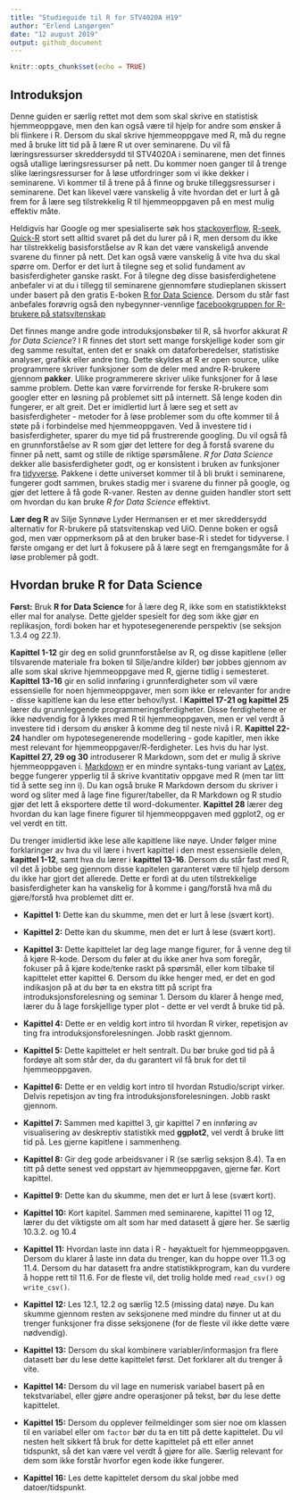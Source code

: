 ```yaml
---
title: "Studieguide til R for STV4020A H19"
author: "Erlend Langørgen"
date: "12 august 2019"
output: github_document
---
```


```r
knitr::opts_chunk$set(echo = TRUE)
```

## Introduksjon

Denne guiden er særlig rettet mot dem som skal skrive en statistisk hjemmeoppgave, men den kan også være til hjelp for andre som ønsker å bli flinkere i R. Dersom du skal skrive hjemmeoppgave med R, må du regne med å bruke litt tid på å lære R ut over seminarene. Du vil få læringsressurser skreddersydd til STV4020A i seminarene, men det finnes også  utallige læringsressurser på nett. Du kommer noen ganger til å trenge slike læringsressurser for å løse utfordringer som vi ikke dekker i seminarene. Vi kommer til å trene på å finne og bruke tilleggsressurser i seminarene. Det kan likevel være vanskelig å vite hvordan det er lurt å gå frem for å lære seg tilstrekkelig R til hjemmeoppgaven på en mest mulig effektiv måte.

Heldigvis har Google og mer spesialiserte søk hos [stackoverflow](https://stackoverflow.com/questions/tagged/r), [R-seek](https://rseek.org/), [Quick-R](https://www.statmethods.net/) stort sett alltid svaret på det du lurer på i R, men dersom du ikke har tilstrekkelig basisforståelse av R kan det være vanskeligå anvende svarene du finner på nett. Det kan også være vanskelig å vite hva du skal spørre om. Derfor er det lurt å tilegne seg et solid fundament av basisferdigheter ganske raskt. For å tilegne deg disse basisferdighetene anbefaler vi at du i tillegg til seminarene gjennomføre studieplanen skissert under basert på den gratis E-boken [R for Data Science](https://r4ds.had.co.nz/). Dersom du står fast anbefales forøvrig også den nybegynner-vennlige [facebookgruppen for R-brukere på statsvitenskap](https://www.facebook.com/groups/427792970608618/)


Det finnes mange andre gode introduksjonsbøker til R, så hvorfor akkurat *R for Data Science*? I R finnes det stort sett mange forskjellige koder som gir deg samme resultat, enten det er snakk om dataforberedelser, statistiske analyser, grafikk eller andre ting. Dette skyldes at R er open source, ulike programmere skriver funksjoner som de deler med andre R-brukere gjennom **pakker**. Ulike programmerere skriver ulike funksjoner for å løse samme problem. Dette kan være forvirrende for ferske R-brukere som googler etter en løsning på problemet sitt på internett. Så lenge koden din fungerer, er alt greit. Det er imidlertid lurt å lære seg et sett av basisferdigheter - metoder for å løse problemer som du ofte kommer til å støte på i forbindelse med hjemmeoppgaven. Ved å investere tid i basisferdigheter, sparer du mye tid på frustrerende googling. Du vil også få en grunnforståelse av R som gjør det lettere for deg å forstå svarene du finner på nett, samt og stille de riktige spørsmålene. *R for Data Science* dekker alle basisferdigheter godt, og er konsistent i bruken av funksjoner fra [tidyverse](https://www.tidyverse.org/). Pakkene i dette universet kommer til å bli brukt i seminarene, fungerer godt sammen, brukes stadig mer i svarene du finner på google, og gjør det lettere å få gode R-vaner. Resten av denne guiden handler stort sett om hvordan du kan bruke *R for Data Science* effektivt.

**Lær deg R** av Silje Synnøve Lyder Hermansen er et mer skreddersydd alternativ for R-brukere på statsvitenskap ved UiO. Denne boken er også god, men vær oppmerksom på at den bruker base-R i stedet for tidyverse. I første omgang er det lurt å fokusere på å lære segt en fremgangsmåte for å løse problemer på godt.





## Hvordan bruke R for Data Science


**Først:** Bruk **R for Data Science** for å lære deg R, ikke som en statistikktekst eller mal for analyse. Dette gjelder spesielt for deg som ikke gjør en replikasjon, fordi boken har et hypotesegenerende perspektiv (se seksjon 1.3.4 og 22.1).

**Kapittel 1-12** gir deg en solid grunnforståelse av R, og disse kapitlene (eller tilsvarende materiale fra boken til Silje/andre kilder) bør jobbes gjennom av alle som skal skrive hjemmeoppgave med R, gjerne tidlig i semesteret. **Kapittel 13-16** gir en solid innføring i grunnferdigheter som vil være essensielle for noen hjemmeoppgaver, men som ikke er relevanter for andre - disse kapitlene kan du lese etter behov/lyst. I **Kapittel 17-21 og  kapittel 25** lærer du grunnleggende programmeringsferdigheter. Disse ferdighetene er ikke nødvendig for å lykkes med R til hjemmeoppgaven, men er vel verdt å investere tid i dersom du ønsker å komme deg til neste nivå i R. **Kapittel 22-24** handler om hypotesegenerende modellering - gode kapitler, men ikke mest relevant for hjemmeoppgaver/R-ferdigheter. Les hvis du har lyst. **Kapittel 27, 29 og 30** introduserer R Markdown, som det er mulig å skrive hjemmeoppgaven i. [Markdown](https://bookdown.org/yihui/rmarkdown/how-to-read-this-book.html) er en mindre syntaks-tung variant av [Latex](https://www.latex-project.org/), begge fungerer ypperlig til å skrive kvantitativ oppgave med R (men tar litt tid å sette seg inn i). Du kan også bruke R Markdown dersom du skriver i word og sliter med å lage fine figurer/tabeller, da R Markdown og R studio gjør det lett å eksportere dette til word-dokumenter. **Kapittel 28** lærer deg hvordan du kan lage finere figurer til hjemmeoppgaven med ggplot2, og er vel verdt en titt.

Du trenger imidlertid ikke lese alle kapitlene like nøye. Under følger mine forklaringer av hva du vil lære i hvert kapittel i den mest essensielle delen, **kapittel 1-12**, samt hva du lærer i **kapittel 13-16**. Dersom du står fast med R, vil det å jobbe seg gjennom disse kapitelen garanteret være til hjelp dersom du ikke har gjort det allerede. Dette er fordi at du uten tilstrekkelige basisferdigheter kan ha vanskelig for å komme i gang/forstå hva må du gjøre/forstå hva problemet ditt er.

* **Kapittel 1:** Dette kan du skumme, men det er lurt å lese (svært kort).
* **Kapittel 2:** Dette kan du skumme, men det er lurt å lese (svært kort).
* **Kapittel 3:** Dette kapittelet lar deg lage mange figurer, for å venne deg til å kjøre R-kode. Dersom du føler at du ikke aner hva som foregår, fokuser på å kjøre kode/tenke raskt på spørsmål, eller kom tilbake til kapittelet etter kapittel 6. Dersom du ikke henger med, er det en god indikasjon på at du bør ta en ekstra titt på script fra introduksjonsforelesning og seminar 1. Dersom du klarer å henge med, lærer du å lage forskjellige typer plot - dette er vel verdt å bruke tid på.
* **Kapittel 4:** Dette er en veldig kort intro til hvordan R virker, repetisjon av ting fra introduksjonsforelesningen. Jobb raskt gjennom.
* **Kapittel 5:** Dette kapittelet er helt sentralt. Du bør bruke god tid på å fordøye alt som står der, da du garantert vil få bruk for det til hjemmeoppgaven.
* **Kapittel 6:** Dette er en veldig kort intro til hvordan Rstudio/script virker. Delvis repetisjon av ting fra introduksjonsforelesningen. Jobb raskt gjennom.
* **Kapittel 7:** Sammen med kapittel 3, gir kapittel 7 en innføring av visualisering av deskreptiv statistikk med **ggplot2**, vel verdt å bruke litt tid på. Les gjerne kapitlene i sammenheng.
* **Kapittel 8:** Gir deg gode arbeidsvaner i R (se særlig seksjon 8.4). Ta en titt på dette senest ved oppstart av hjemmeoppgaven, gjerne før. Kort kapittel.
* **Kapittel 9:** Dette kan du skumme, men det er lurt å lese (svært kort).
* **Kapittel 10:** Kort kapitel. Sammen med seminarene, kapittel 11 og 12, lærer du det viktigste om alt som har med datasett å gjøre her. Se særlig 10.3.2. og 10.4
* **Kapittel 11:** Hvordan laste inn data i R - høyaktuelt for hjemmeoppgaven. Dersom du klarer å laste inn data du trenger, kan du hoppe over 11.3 og 11.4. Dersom du har datasett fra andre statistikkprogram, kan du vurdere å hoppe rett til 11.6. For de fleste vil, det trolig holde med `read_csv()` og `write_csv()`.
* **Kapittel 12:** Les 12.1, 12.2 og særlig 12.5 (missing data) nøye. Du kan skumme gjennom resten av seksjonene med mindre du finner ut at du trenger funksjoner fra disse seksjonene (for de fleste vil ikke dette være nødvendig).

* **Kapittel 13:** Dersom du skal kombinere variabler/informasjon fra flere datasett bør du lese dette kapittelet først. Det forklarer alt du trenger å vite.
* **Kapittel 14:** Dersom du vil lage en numerisk variabel basert på en tekstvariabel, eller gjøre andre operasjoner på tekst, bør du lese dette kapittelet.
* **Kapittel 15:** Dersom du opplever feilmeldinger som sier noe om klassen til en variabel eller om `factor` bør du ta en titt på dette kapittelet. Du vil nesten helt sikkert få bruk for dette kapittelet på ett eller annet tidspunkt, så det kan være vel verdt å gjøre for alle. Særlig relevant for dem som ikke forstår hvorfor egen kode ikke fungerer.
* **Kapittel 16:** Les dette kapittelet dersom du skal jobbe med datoer/tidspunkt. 
